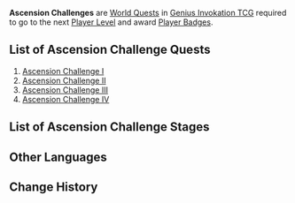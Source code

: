 {{Terminology Infobox
|type  = Quests
|type2 = Stage Types
|type3 = Genius Invokation TCG Subsystems
}}
'''Ascension Challenges''' are [[World Quest]]s in [[Genius Invokation TCG]] required to go to the next [[Player Level]] and award [[Player Badge]]s.

==List of Ascension Challenge Quests==
# [[Ascension Challenge I]]
# [[Ascension Challenge II]]
# [[Ascension Challenge III]]
# [[Ascension Challenge IV]]

==List of Ascension Challenge Stages==
{{Genius Invokation TCG Stages/Detailed|Stage&Ascension Challenge}}

==Other Languages==
{{Other Languages
|en      = Ascension Challenge
|zhs     = 牌手等级突破
|zhs_rm  = Páishǒu Děngjí Tūpò
|zht     = 牌手等級突破
|zht_rm  = Páishǒu Děngjí Tūpò
|zh_tl   = Card Player Rank Breakthrough
|ja      = プレイヤーランク突破
|ja_rm   = Pureiyaa Ranku Toppa
|ja_tl   = Player Rank Breakthrough
|ko      = 플레이어 레벨 돌파
|ko_rm   = Peulleieo Rebel Dolpa
|ko_tl   = Player Level Ascension
|es      = Ascensión de Nivel de jugador
|es_tl   = Player Level Ascension
|fr      = Défi d'élévation
|fr_tl   = Ascension Challenge
|ru      = Испытание возвышения
|ru_tl   = Ascension Challenge
|th      = เลื่อนขั้นเลเวลผู้เล่น
|th_rm   = Lueankhan Lewen Phulen
|th_tl   = Player Level Ascension
|vi      = Đột Phá Cấp Bài Thủ
|vi_tl   = Card Player Rank Breakthrough
|de      = Beschwörerstufen-Aufstieg
|de_tl   = Summoner Level Ascension
|id      = Tantangan Ascension
|id_tl   = Ascension Challenge
|pt      = Desafio de Ascensão
|pt_tl   = 
|tr      = Yükseltme Mücadelesi
|tr_tl   = 
|it      = Sfida d'ascensione
|it_tl   = Ascension Challenge
}}

==Change History==
{{Change History|3.3}}